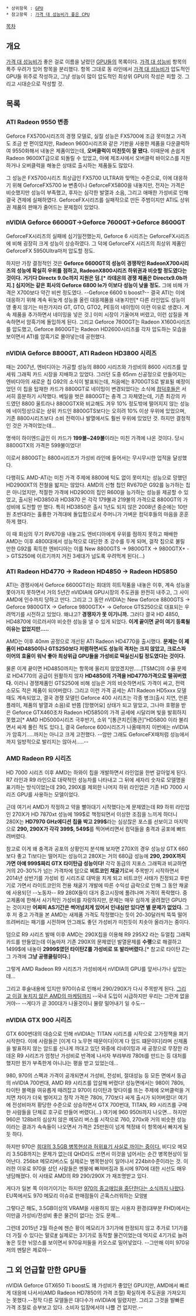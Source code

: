  * 상위항목 : [[GPU]]
 * 참고항목 : [[가격 대 성능비가 좋은 CPU]]

[[목차]]

== 개요 ==
[[가격 대 성능비]]가 좋은 걸로 이름을 날렸던 [[GPU]]들의 목록이다. [[가격 대 성능비]] 항목의 폭주 우려가 있어 항목을 분리했다. 항목 그대로 동 라인에서 [[가격 대 성능비]]가 압도적인 GPU들 위주로 작성하고, 그냥 성능이 많이 압도적인 최상위 GPU의 작성은 피할 것. 그리고 시대순으로 작성할 것.

== 목록 ==
=== '''ATI Radeon 9550 변종''' ===
Geforce FX5700시리즈의 경쟁 모델로, 실질 성능은 FX5700에 조금 못미쳤고 가격도 조금 싼 편이었지만, Radeon 9600시리즈와 같은 기판을 사용한 제품을 다운클럭하여 9550화해서 내놓은 제품이었는데, '''오버클럭이 미친듯이 잘 됐다.''' 이때문에 손쉽게 Radeon 9600XT급으로 되돌릴 수 있었고, 아예 제조사에서 오버클럭 바이오스를 지원하거나 오버클럭을 해놓은 상태로 출시하는 제품들도 많았다.

그 성능은 FX5700시리즈 최상급인 FX5700 ULTRA와 맞먹는 수준으로, 이에 대응하기 위해 GeforceFX5700 le 변종이나 GeforceFX5800을 내놓지만, 전자는 가격은 비슷했지만 성능이 부족했고, 후자는 심각한 발열과 소음, 그리고 애매한 가성비로 인해 결국 견제에 실패하였다. GeforceFX시리즈를 실패작으로 만든 주범이지만 ATI도 상위권 제품의 판매가 줄어드는 문제점이 있었다.

=== '''nVIDIA Geforce 6600GT'''->Geforce 7600GT->Geforce 8600GT ===
GeforceFX시리즈의 실패에 심기일전했는지, Geforce 6 시리즈는 GeforceFX시리즈에 비해 굉장히 크게 성능이 상승하였다. 그 덕에 GeforceFX 시리즈의 최상위 제품인 GeforceFX 5950Ultra마저 압도할 정도.

하지만 가장 결정적인 것은 '''Geforce 6600GT의 성능이 경쟁작인 RadeonX700시리즈의 성능에 확실히 우위를 점하고, RadeonX800시리즈 하위권과 비슷할 정도였다는 것이다. 거기다 Directx 9.0c까지 지원은 덤.[* 라데온의 경쟁 제품은 Directx9.0b까지.] 심지어는 같은 회사의 Geforce 6800 le가 이보다 성능이 낮을 정도.''' 그에 비해 가격은 X700보다 약간 비싼 정도였다. --Geforce 6600 ti boost?-- 결국 ATI는 이에 대응하기 위해 계속 뒤늦게 성능을 올린 대응제품을 내놓지만[* 다른 라인업도 성능이 영 좋지 않기는 마찬가지라 GT, GTO, GTO2, PE등의 네이밍이 이런 이유로 생겼다. 계속 제품을 추가하면서 네이밍을 넣은 것.] 이미 시장이 기울어져 버렸고, 이런 삽질을 계속하면서 암흑기에 돌입하게 된다. 그리고 Geforce 7600GT는 Radeon X1600시리즈를 압도했고, Geforce 8600GT는 Radeon HD2600시리즈를 각자 압도하는 모습을 보이면서 ATI를 암흑기로 몰아넣는데 공헌했다.

=== '''nVIDIA Geforce 8800GT''', ATI Radeon HD3800 시리즈 ===
때는 2007년, 엔비디아는 가공할 성능의 8800 시리즈와 가성비의 8600 시리즈를 앞세워 그래픽 카드 시장을 지배하고 있었다. 그러던 도중 65nm 신공정으로 만들어지는 엔비디아의 새로운 칩 G92의 소식이 발표되는데, 처음에는 8700GTS로 발표될 예정이었던 이 칩을 탑재한 카드가 8800GT로 네이밍이 변경되었다는 소식에 [[컴덕후]]들은 서서히 흥분하기 시작했다. 베일을 벗은 8800GT는 충격 그 자체였는데, 기존 최강의 카드였던 8800 울트라나 8800GTX와 비교해도 겨우 10% 정도밖에 떨어지지 않는 성능에 네이밍상으로는 상위 카드인 8800GTS보다는 오히려 10% 이상 우위에 있었으며, 기존 8800시리즈보다 소비 전력이나 발열에서도 훨씬 우위에 있었던 것. 하지만 결정적인 것은 가격이었는데...

명색이 하이엔드급인 이 카드가 '''199불~249불'''이라는 미친 가격에 나온 것이다. 당시 8800GTX의 가격은 599불이었다!

이로서 8800GT는 8800시리즈가 가성비 라인에 들어서는 무시무시한 업적을 달성했다.

다행히도 AMD-ATi는 미친 가격 주제에 8800에 턱도 없이 못미치는 성능으로 망했던 HD2900XT의 전철을 밟지는 않았다. AMD의 신형 칩인 RV670은 G92를 능가하는 칩은 아니었지만, 적절한 가격에 HD2900의 칩인 R600을 능가하는 성능을 제공할 수 있었고, 출시된 HD3850과 HD3870 은 각각 179불과 219불의 가격으로 8800GT의 가성비에 도전할 만 했다. 특히 HD3850은 출시 1년도 되지 않은 2008년 중순에는 10만원 초반대라는 훌륭한 가격대에 돌입함으로서 주머니가 가벼운 컴덕후들의 마음을 훈훈하게 했다.

이 때 회심의 무기 RV670을 내놓고도 엔비디아에게 우위를 점하지 못하고 패배한 AMD는 이후 4800대에서 성능적으로 대단한 초 강수를 두게 되며, 걸작 칩으로 불릴 만한 G92를 획득한 엔비디아는 이를 New 8800GTS -> 9800GTX -> 9800GTX+ -> GTS250에 이르기까지 거진 3세대가 넘도록 우려먹게 된다(...)

=== ATI Radeon HD4770 -> Radeon HD4850 -> '''Radeon HD5850''' ===
ATI는 경쟁사에서 Geforce 6600GT라는 희대의 히트작품을 내놓은 이후, 계속 성능을 쫓아가지 못하면서 거의 5년간 nVIDIA에 GPU시장의 주도권을 완전히 내주고, 그 사이 AMD에 인수까지 당하고 만다. 그리고 그 동안 nVIDIA는 New Geforce 8800GTS -> Geforce 9800GTX -> Geforce 9800GTX+ -> Geforce GTS250으로 대표되는 우려먹기를 시전하고 있었다. 왜냐고? '''경쟁자가 못 이기니까.''' 그러다 결국 HD 4850, HD4870에 이르러서야 비슷한 성능을 낼 수 있게 되었다. '''이게 끝이면 굳이 여기 등록될 이유는 없었지만.....'''

AMD는 이후 40nm 공정으로 개선된 ATI Radeon HD4770을 출시했다. '''문제는 이 제품이 HD4850이나 GTS250보다 저렴하면서도 성능의 격차는 크지 않았고, 크로스파이어의 효율이 워낙 좋아 최상위급 GPU들을 가성비로 떡실신시킬 정도였다는 것이다.'''

물론 이게 끝이면 HD4850까지는 항목에 올리지 않았겠지만.....[TSMC]의 수율 문제로 HD4770의 공급이 원활하지 않자 '''HD4850의 가격을 HD4770가격으로 떨궈버렸다.''' 이러니 경쟁제품인 GTS250에 비해 성능은 거의 비슷하면서도 가격이 싸고, 전력 소모도 적은 제품이 되어버렸다. 그리고 이런 가격 공세는 ATI Radeon HD5xxx 모델때도 계속되었고, 결국 경쟁 모델인 Geforce 400 시리즈는 각종 병크(출시 지연, 언론 플레이, 제품의 발열과 소음)로 반쯤 [망했어요] 상태가 되고 말았고, 그나마 호평을 받은 Geforce GTX460조차 Radeon HD5850의 가격 공세에 시달리며 빛을 발휘하지 못했고[* AMD HD5000시리즈 극후반기, 소위 "[통큰치킨|통큰]"HD5800 이라 불리면서 싸게 풀린 적도 있다.], 결국 Geforce 600시리즈가 나올때까지 이번에는 nVIDIA가 암흑기.....까지는 아니고 크게 고전했다. --암만 그래도 GeforceFX때처럼 성능에서까지 일방적으로 발리지는 않아서.....--

=== AMD Radeon R9 시리즈 ===
HD 7000 시리즈 이후 AMD는 하와이 칩을 개발하면서 라인업을 한번 갈아엎게 된다. R7 라인과 R9 라인으로 대략적인 성능차를 나타내고 그 뒤에 세자리 숫자로 모델명을 표기하는 방식이었는데 290, 290X를 제외한 나머지 하위 라인업은 기존 HD 7000 시리즈 GPU를 사용하는 모델이었다.

근데 여기서 AMD가 작정하고 약을 빨아대기 시작했다는게 문제였는데 R9 하위 라인업인 270X가 HD 7870xt 성능에 199$로 책정되면서 이상한 조짐을 느끼게 하더니 280X는 '''HD7970 GHz에디션 칩을 박고 299$'''라는 심상찮은 포스를 선보이고 마지막으로 '''290, 290X가 각각 399$, 549$'''를 찍어버리면서 컴덕들을 충격과 공포에 빠뜨려버렸다.

참고로 이게 왜 충격과 공포의 상황인지 분석해 보자면 270X의 경우 성능상 GTX 660보다 좋고 Ti보다는 떨어지는 성능이고 280X는 거의 680급 성능에 '''290, 290X까지 가면 아예 999$짜리 GTX 타이탄급 성능이다!''' 각각 동급의 지포스 그래픽과 비교하면 거의 20-30%가 넘는 가격차에 덤으로 '''비트코인 채굴기'''로써 주목받기 시작하면서 2014년 상반기를 가성비 킹 시리즈로 대박을 치게 되고 비트코인 사태가 진정되고 후반기로 가면서 라이트코인의 전용 채굴기 개발에 따른 수익성 급락으로 인해 그 동안 채굴에 사용되던 --노동자-- R9 280X들이 대거 중고시장에 풀려나며 가격이 폭락했다. 중고제품에 한해서 사기적인 가성비를 자랑하지만, 문제는 매우 심하게 굴려졌던 GPU라는 것이지만 '''어짜피 AS기간은 썩어넘치게 있어서 인내심만 있다면 별 문제가 없었다.''' 그 후 저 중고 가격을 본 AMD는 새제품 가격도 작정했다는 듯이 20-30달러씩 뚝뚝 떨어뜨려버리는 패기를 시전하며 안그래도 좋던 가성비가 미친듯이 치솟아 올라가는 중이다.

덤으로 R9 시리즈 발매 이후 AMD는 290X칩을 이용해 R9 295X2 라는 듀얼칩 그래픽카드를 만들었는데 이놈마저 기존 290X의 문제였던 발열문제를 '''수랭'''으로 해결하고 1499$에 내놓아 '''2999$였던 타이탄Z를 가성비로 또 발라버렸다.'''[* 참고로 타이탄 Z는 그 가격에 '''그냥 공랭쿨링이다.''']

그렇게 AMD Radeon R9 시리즈가 가성비에서 nVIDIA의 GPU를 앞서나가나 싶었는데...

그리고 후술내용에 있지만 970이슈로 인해서 290/290X가 다시 주목받게 된다. [http://m.blog.naver.com/wogjsdl4685/220261770732 그리고 이걸 놓치지 않은 AMD의 마케팅까지] --국내 도입이 시급하지만 우리는 그런게 없을거야-- --게다가 곧 300대가 나올것이니 물량 밀어내기 일 수도--

=== nVIDIA GTX 900 시리즈 ===

GTX 600번대의 대승으로 인해 nVIDIA는 TITAN 시리즈를 시작으로 고가정책을 펴기 시작한다. 이에 사람들은 [이게 다 노무현 때문이다|이게 다 암드 떄문이다]라며 신제품을 발표하지 않는 암드를 신나게 까대고 있던 와중에 리네이밍과 새 공정으로 무장한 라데온 R9 시리즈가 엄청난 가성비로 반격에 나서자 부랴부랴 780ti를 만드는 등 대처를 했지만 뭔가 부족한게 아니냐는 평을 받고 있었는데...

980, 970의 스펙과 가격이 공개되면서 가성비, 전성비, 절대성능 등 모든 면에서 동급의 nVIDIA 700번대, AMD R9 시리즈를 압살해 버렸다! 성능면에서는 980이 780ti, 타이탄 블랙을 여유롭게 때려잡고 970이 타이탄과 맞다이를 뜨는 주제에 오버클럭을 거치면 차이가 더욱 벌어지고 정작 가격은 780ti, 770보다 싸게 출시가 되어버렸다! 여기에 전성비마저 황당한 수준으로 상승하면서 GTX 700번대, TITAN, R9 시리즈를 구매한 사람들을 단체로 호구로 만들어 버렸다(...) 여기에 960 950ti까지 나오면... 하지만 960은 128bit의 심상치 않은 메모리 버스를 시작으로 760, 270x와 거의 비슷한 성능이라는 결과가 속속들이 나오면서 가격은 25만원이 넘게 책정돼 이 항목에서 빠지게 될 듯 하다. 

하지만 970은 [http://www.coolenjoy.net/bbs/boardc.php?id=37&no=3289&page=1&num=2801&board=37&ss=0&sc=0&sn=0&keyword=&qa=0&ga=&cat=0&vote=0 희대의 3.5GB 병목현상과 허위표기 사실로 까이는 중이다.] 비디오 메모리 3.5GB까지는 문제가 없는데 QHD라도 쓰면서 이것을 넘어서는 순간 병목현상이 일어난다. 256bit 메모리버스도 실제로는 병목현상이 일어나서 224bit수준이라는 것. 이러한 이유로 970을 샀던 사람들은 멘붕에 빠져버짐과 동시에 970에 대한 시선도 매우 냉담해졌다. 이 사태로 AMD의 R9 290/290X 가 재조명받고 있다.

게다가 일본 쪽 이야기이기는 하지만 [http://gigglehd.com/zbxe/index.php?mid=hdforum&document_srl=12466986 970의 중고매입을 중단한다는 소식까지 나왔다]. EU쪽에서도 970 메모리 이슈로 판매점들이 곤혹스러워하는 모양[http://m.bodnara.co.kr/article/view.html?num=117919 #]

그렇다곤 해도, 3.5GB이상의 VRAM을 사용하지 않는 사용자 환경(대부분 FHD)에서는 이만큼 가성비/전성비 좋은 물건이 없다는 것도 문제...

그런데 2015년 2월 하순에 젠슨 황이 메모리가 3기가에 한정되지 않고 추가로 1기가를 더 가질 수 있다는 말로[http://m.bodnara.co.kr/article/view.html?num=118784 #] 실제로는 3기가로 동작할 물건이었는데 억지로 4기가로 늘려놓은 듯한 뉘앙스를 보이면서 970유저들을 카오스로 밀어넣었다. --그만해 이미 970유저의 멘탈은 제로야--

== 그 외 언급할 만한 GPU들 ==
nVIDIA Geforce GTX650 Ti boost도 꽤 가성비가 좋았던 GPU지만, AMD에서 빠르게 대응에 나서서(AMD Radeon HD7850의 가격 조절) 확실하게 주도권을 가져오지는 못했다.--정작 다른 모델들은 대다수가 nVIDIA에 밀렸지만. 그리고 그것을 발빠른 가격 조절로 승부보고 있다. 소비자 입장에서야 나쁠 건 없지만.--
